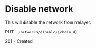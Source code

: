 # Disable network

This will disable the network from rrelayer.

PUT - `/networks/disable/{chainId}`

201 - Created
